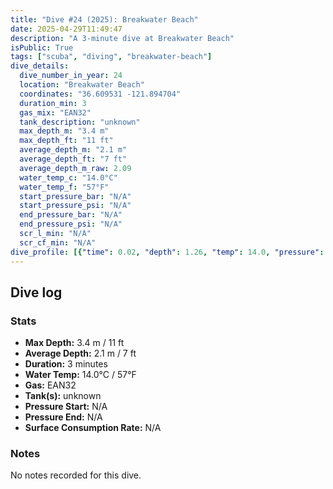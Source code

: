 ```yaml
---
title: "Dive #24 (2025): Breakwater Beach"
date: 2025-04-29T11:49:47
description: "A 3-minute dive at Breakwater Beach"
isPublic: True
tags: ["scuba", "diving", "breakwater-beach"]
dive_details:
  dive_number_in_year: 24
  location: "Breakwater Beach"
  coordinates: "36.609531 -121.894704"
  duration_min: 3
  gas_mix: "EAN32"
  tank_description: "unknown"
  max_depth_m: "3.4 m"
  max_depth_ft: "11 ft"
  average_depth_m: "2.1 m"
  average_depth_ft: "7 ft"
  average_depth_m_raw: 2.09
  water_temp_c: "14.0°C"
  water_temp_f: "57°F"
  start_pressure_bar: "N/A"
  start_pressure_psi: "N/A"
  end_pressure_bar: "N/A"
  end_pressure_psi: "N/A"
  scr_l_min: "N/A"
  scr_cf_min: "N/A"
dive_profile: [{"time": 0.02, "depth": 1.26, "temp": 14.0, "pressure": null}, {"time": 0.02, "depth": 0.0, "temp": 14.0, "pressure": null}, {"time": 0.03, "depth": 1.51, "temp": 14.0, "pressure": null}, {"time": 0.05, "depth": 1.72, "temp": 14.0, "pressure": null}, {"time": 0.07, "depth": 1.95, "temp": 14.0, "pressure": null}, {"time": 0.08, "depth": 2.13, "temp": 14.0, "pressure": null}, {"time": 0.1, "depth": 2.25, "temp": 14.0, "pressure": null}, {"time": 0.12, "depth": 2.43, "temp": 14.0, "pressure": null}, {"time": 0.13, "depth": 2.69, "temp": 14.0, "pressure": null}, {"time": 0.17, "depth": 3.07, "temp": 14.0, "pressure": null}, {"time": 0.18, "depth": 3.24, "temp": 14.0, "pressure": null}, {"time": 0.2, "depth": 3.35, "temp": 14.0, "pressure": null}, {"time": 0.22, "depth": 3.19, "temp": 14.0, "pressure": null}, {"time": 0.23, "depth": 3.08, "temp": 14.0, "pressure": null}, {"time": 0.25, "depth": 2.98, "temp": 14.0, "pressure": null}, {"time": 0.3, "depth": 3.11, "temp": 14.0, "pressure": null}, {"time": 0.4, "depth": 3.25, "temp": 14.0, "pressure": null}, {"time": 0.45, "depth": 3.06, "temp": 14.0, "pressure": null}, {"time": 0.48, "depth": 3.17, "temp": 14.0, "pressure": null}, {"time": 0.52, "depth": 3.31, "temp": 14.0, "pressure": null}, {"time": 0.75, "depth": 3.16, "temp": 14.0, "pressure": null}, {"time": 0.83, "depth": 3.3, "temp": 14.0, "pressure": null}, {"time": 0.93, "depth": 3.11, "temp": 14.0, "pressure": null}, {"time": 0.98, "depth": 3.33, "temp": 14.0, "pressure": null}, {"time": 1.03, "depth": 3.08, "temp": 14.0, "pressure": null}, {"time": 1.1, "depth": 3.28, "temp": 14.0, "pressure": null}, {"time": 1.15, "depth": 3.08, "temp": 14.0, "pressure": null}, {"time": 1.17, "depth": 2.94, "temp": 14.0, "pressure": null}, {"time": 1.22, "depth": 3.16, "temp": 14.0, "pressure": null}, {"time": 1.28, "depth": 3.05, "temp": 14.0, "pressure": null}, {"time": 1.65, "depth": 2.93, "temp": 14.0, "pressure": null}, {"time": 1.68, "depth": 3.04, "temp": 14.0, "pressure": null}, {"time": 1.82, "depth": 2.86, "temp": 14.0, "pressure": null}, {"time": 1.87, "depth": 2.98, "temp": 14.0, "pressure": null}, {"time": 1.9, "depth": 3.11, "temp": 14.0, "pressure": null}, {"time": 1.93, "depth": 2.92, "temp": 14.0, "pressure": null}, {"time": 2.02, "depth": 3.14, "temp": 14.0, "pressure": null}, {"time": 2.03, "depth": 3.04, "temp": 14.0, "pressure": null}, {"time": 2.05, "depth": 2.87, "temp": 14.0, "pressure": null}, {"time": 2.12, "depth": 3.07, "temp": 14.0, "pressure": null}, {"time": 2.27, "depth": 2.91, "temp": 14.0, "pressure": null}, {"time": 2.37, "depth": 2.76, "temp": 14.0, "pressure": null}, {"time": 2.4, "depth": 2.62, "temp": 14.0, "pressure": null}, {"time": 2.43, "depth": 2.52, "temp": 14.0, "pressure": null}, {"time": 2.52, "depth": 2.4, "temp": 14.0, "pressure": null}, {"time": 2.58, "depth": 2.54, "temp": 14.0, "pressure": null}, {"time": 2.62, "depth": 2.43, "temp": 14.0, "pressure": null}, {"time": 2.65, "depth": 2.31, "temp": 14.0, "pressure": null}, {"time": 2.7, "depth": 2.46, "temp": 14.0, "pressure": null}, {"time": 2.75, "depth": 2.31, "temp": 14.0, "pressure": null}, {"time": 2.77, "depth": 2.12, "temp": 14.0, "pressure": null}, {"time": 2.78, "depth": 1.94, "temp": 14.0, "pressure": null}, {"time": 2.88, "depth": 1.83, "temp": 14.0, "pressure": null}, {"time": 2.92, "depth": 1.94, "temp": 14.0, "pressure": null}, {"time": 3.0, "depth": 1.79, "temp": 14.0, "pressure": null}]
---
```



## Dive log

<DiveChart frontmatter={frontmatter} />

### Stats
- **Max Depth:** 3.4 m / 11 ft
- **Average Depth:** 2.1 m / 7 ft
- **Duration:** 3 minutes
- **Water Temp:** 14.0°C / 57°F
- **Gas:** EAN32
- **Tank(s):** unknown
- **Pressure Start:** N/A
- **Pressure End:** N/A
- **Surface Consumption Rate:** N/A

### Notes
No notes recorded for this dive.
